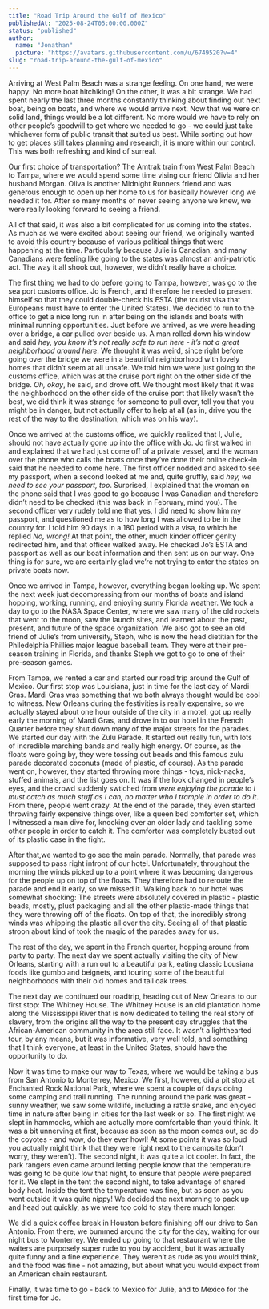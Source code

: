 ```yaml
---
title: "Road Trip Around the Gulf of Mexico"
publishedAt: "2025-08-24T05:00:00.000Z"
status: "published"
author:
  name: "Jonathan"
  picture: "https://avatars.githubusercontent.com/u/6749520?v=4"
slug: "road-trip-around-the-gulf-of-mexico"
---
```


Arriving at West Palm Beach was a strange feeling. On one hand, we were happy: No more boat hitchiking! On the other, it was a bit strange. We had spent nearly the last three months constantly thinking about finding out next boat, being on boats, and where we would arrive next. Now that we were on solid land, things would be a lot different. No more would we have to rely on other people’s goodwill to get where we needed to go - we could just take whichever form of public transit that suited us best. While sorting out how to get places still takes planning and research, it is more within our control. This was both refreshing and kind of surreal.

Our first choice of transportation? The Amtrak train from West Palm Beach to Tampa, where we would spend some time vising our friend Olivia and her husband Morgan. Oliva is another Midnight Runners friend and was generous enough to open up her home to us for basically however long we needed it for. After so many months of never seeing anyone we knew, we were really looking forward to seeing a friend.

All of that said, it was also a bit complicated for us coming into the states. As much as we were excited about seeing our friend, we originally wanted to avoid this country because of various political things that were happening at the time. Particularly because Julie is Canadian, and many Canadians were feeling like going to the states was almost an anti-patriotic act. The way it all shook out, however, we didn’t really have a choice.

The first thing we had to do before going to Tampa, however, was go to the sea port customs office. Jo is French, and therefore he needed to present himself so that they could double-check his ESTA (the tourist visa that Europeans must have to enter the United States). We decided to run to the office to get a nice long run in after being on the islands and boats with minimal running opportunities. Just before we arrived, as we were heading over a bridge, a car pulled over beside us. A man rolled down his window and said *hey, you know it’s not really safe to run here - it’s not a great neighborhood around here*. We thought it was weird, since right before going over the bridge we were in a beautiful neighborhood with lovely homes that didn’t seem at all unsafe. We told him we were just going to the customs office, which was at the cruise port right on the other side of the bridge. *Oh, okay*, he said, and drove off. We thought most likely that it was the neighborhood on the other side of the cruise port that likely wasn’t the best, we did think it was strange for someone to pull over, tell you that you might be in danger, but not actually offer to help at all (as in, drive you the rest of the way to the destination, which was on his way).

Once we arrived at the customs office, we quickly realized that I, Julie, should not have actually gone up into the office with Jo. Jo first walked in and explained that we had just come off of a private vessel, and the woman over the phone who calls the boats once they’ve done their online check-in said that he needed to come here. The first officer nodded and asked to see my passport, when a second looked at me and, quite gruffly, said *hey, we need to see your passport, too*. Surprised, I explained that the woman on the phone said that I was good to go because I was Canadian and therefore didn’t need to be checked (this was back in February, mind you). The second officer very rudely told me that yes, I did need to show him my passport, and questioned me as to how long I was allowed to be in the country for. I told him 90 days in a 180 period with a visa, to which he replied *No, wrong!* At that point, the other, much kinder officer genlty redirected him, and that officer walked away. He checked Jo’s ESTA and passport as well as our boat information and then sent us on our way. One thing is for sure, we are certainly glad we’re not trying to enter the states on private boats now.

Once we arrived in Tampa, however, everything began looking up. We spent the next week just decompressing from our months of boats and island hopping, working, running, and enjoying sunny Florida weather. We took a day to go to the NASA Space Center, where we saw many of the old rockets that went to the moon, saw the launch sites, and learned about the past, present, and future of the space organization. We also got to see an old friend of Julie’s from university, Steph, who is now the head dietitian for the Philedelphia Phillies major league baseball team. They were at their pre-season training in Florida, and thanks Steph we got to go to one of their pre-season games.

From Tampa, we rented a car and started our road trip around the Gulf of Mexico. Our first stop was Louisiana, just in time for the last day of Mardi Gras. Mardi Gras was something that we both always thought would be cool to witness. New Orleans during the festivities is really expensive, so we actually stayed about one hour outside of the city in a motel, got up really early the morning of Mardi Gras, and drove in to our hotel in the French Quarter before they shut down many of the major streets for the parades. We started our day with the Zulu Parade. It started out really fun, with lots of incredible marching bands and really high energy. Of course, as the floats were going by, they were tossing out beads and this famous zulu parade decorated coconuts (made of plastic, of course). As the parade went on, however, they started throwing more things - toys, nick-nacks, stuffed animals, and the list goes on. It was if the look changed in people’s eyes, and the crowd suddenly swtiched from *were enjoying the parade* to *I must catch as much stuff as I can, no matter who I trample in order to do it*. From there, people went crazy. At the end of the parade, they even started throwing fairly expensive things over, like a queen bed comforter set, which I witnessed a man dive for, knocking over an older lady and tackling some other people in order to catch it. The comforter was completely busted out of its plastic case in the fight.

After that,we wanted to go see the main parade. Normally, that parade was supposed to pass right infront of our hotel. Unfortunately, throughout the morning the winds picked up to a point where it was becoming dangerous for the people up on top of the floats. They therefore had to reroute the parade and end it early, so we missed it. Walking back to our hotel was somewhat shocking: The streets were absolutely covered in plastic - plastic beads, mostly, plust packaging and all the other plastic-made things that they were throwing off of the floats. On top of that, the incredibly strong winds was whipping the plastic all over the city. Seeing all of that plastic stroon about kind of took the magic of the parades away for us.

The rest of the day, we spent in the French quarter, hopping around from party to party. The next day we spent actually visiting the city of New Orleans, starting with a run out to a beautiful park, eating classic Lousiana foods like gumbo and beignets, and touring some of the beautiful neighborhoods with their old homes and tall oak trees.

The next day we continued our roadtrip, heading out of New Orleans to our first stop: The Whitney House. The Whitney House is an old plantation home along the Mississippi River that is now dedicated to telling the real story of slavery, from the origins all the way to the present day struggles that the African-American community in the area still face. It wasn’t a lighthearted tour, by any means, but it was informative, very well told, and something that I think everyone, at least in the United States, should have the opportunity to do.

Now it was time to make our way to Texas, where we would be taking a bus from San Antonio to Monterrey, Mexico. We first, however, did a pit stop at Enchanted Rock National Park, where we spent a couple of days doing some camping and trail running. The running around the park was great - sunny weather, we saw some wildlife, including a rattle snake, and enjoyed time in nature after being in cities for the last week or so. The first night we slept in hammocks, which are actually more comfortable than you’d think. It was a bit unnerving at first, because as soon as the moon comes out, so do the coyotes - and wow, do they ever howl! At some points it was so loud you actually might think that they were right next to the campsite (don’t worry, they weren’t). The second night, it was quite a lot cooler. In fact, the park rangers even came around letting people know that the temperature was going to be quite low that night, to ensure that people were prepared for it. We slept in the tent the second night, to take advantage of shared body heat. Inside the tent the temperature was fine, but as soon as you went outside it was quite nippy! We decided the next morning to pack up and head out quickly, as we were too cold to stay there much longer.

We did a quick coffee break in Houston before finishing off our drive to San Antonio. From there, we bummed around the city for the day, waiting for our night bus to Monterrey. We ended up going to that restaurant where the waiters are purposely super rude to you by accident, but it was actually quite funny and a fine experience. They weren’t as rude as you would think, and the food was fine - not amazing, but about what you would expect from an American chain restaurant.

Finally, it was time to go - back to Mexico for Julie, and to Mexico for the first time for Jo.